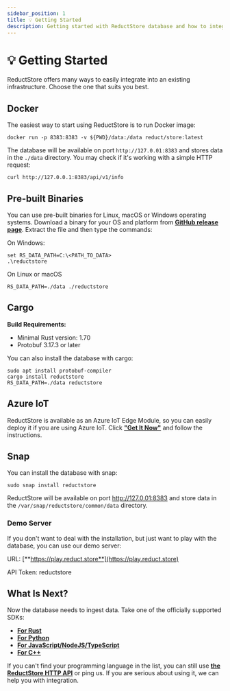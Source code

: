 ```yaml
---
sidebar_position: 1
title: 💡 Getting Started
description: Getting started with ReductStore database and how to integrate it into your infrastructure.
---
```


<head>
  <link rel="canonical" href="https://www.reduct.store/docs/getting-started" />
</head>

# 💡 Getting Started

ReductStore offers many ways to easily integrate into an existing infrastructure. Choose the one that suits you best.

## Docker

The easiest way to start using ReductStore is to run Docker image:

```
docker run -p 8383:8383 -v ${PWD}/data:/data reduct/store:latest
```

The database will be available on port `http://127.0.01:8383` and stores data in the `./data` directory. You may check if it's working with a simple HTTP request:

```
curl http://127.0.0.1:8383/api/v1/info
```

## Pre-built Binaries

You can use pre-built binaries for Linux, macOS or Windows operating systems. Download a binary for your OS and platform from [**GitHub release page**](https://github.com/reductstore/reductstore/releases/latest).  Extract the file and then type the commands:

On Windows:

```
set RS_DATA_PATH=C:\<PATH_TO_DATA>
.\reductstore
```

On Linux or macOS

```
RS_DATA_PATH=./data ./reductstore
```

## Cargo

**Build Requirements:**

* Minimal Rust version: 1.70
* Protobuf 3.17.3 or later

You can also install the database with cargo:

```
sudo apt install protobuf-compiler
cargo install reductstore
RS_DATA_PATH=./data reductstore
```

## Azure IoT

ReductStore is available as an Azure IoT Edge Module, so you can easily deploy it if you are using Azure IoT. Click [**"Get It Now"**](https://azuremarketplace.microsoft.com/en-us/marketplace/apps/reductstorellc1689939980623.reductstore?tab=Overview) and follow the instructions.

## Snap

You can install the database with snap:

```
sudo snap install reductstore
```

ReductStore will be available on port http://127.0.01:8383 and store data in the `/var/snap/reductstore/common/data` directory.

### Demo Server

If you don't want to deal with the installation, but just want to play with the database, you can use our demo server:

URL: [**https://play.reduct.store**](https://play.reduct.store)

API Token: reductstore

## What Is Next?

Now the database needs to ingest data. Take one of the officially supported SDKs:

* [**For Rust**](https://docs.rs/crate/reduct-rs/latest)
* [**For Python**](https://py.reduct.store/en/latest/)
* [**For JavaScript/NodeJS/TypeScript**](https://js.reduct.store/en/latest/)
* [**For C++**](https://cpp.reduct.store)

If you can't find your programming language in the list, you can still use [**the ReductStore HTTP API**](http-api/) or ping us. If you are serious about using it, we can help you with integration.

